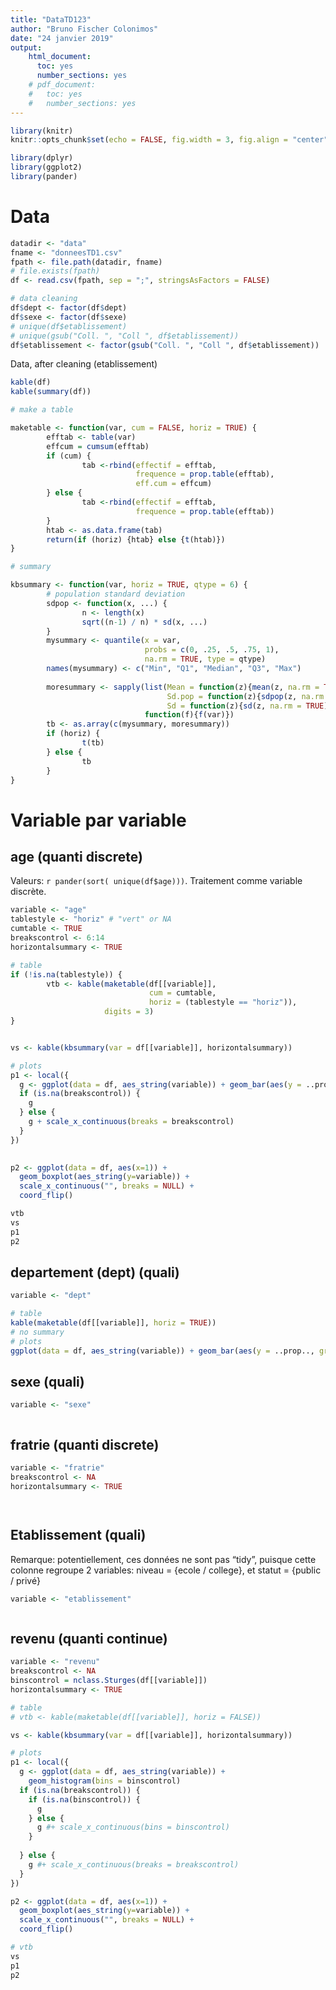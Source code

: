 ```yaml
---
title: "DataTD123"
author: "Bruno Fischer Colonimos"
date: "24 janvier 2019"
output: 
    html_document:
      toc: yes
      number_sections: yes
    # pdf_document:
    #   toc: yes
    #   number_sections: yes
---
```


```r
library(knitr)
knitr::opts_chunk$set(echo = FALSE, fig.width = 3, fig.align = "center", fig.show = "hold", fig.asp = 1)

library(dplyr)
library(ggplot2)
library(pander)
```

Data
=====

```r
datadir <- "data"
fname <- "donneesTD1.csv"
fpath <- file.path(datadir, fname)
# file.exists(fpath)
df <- read.csv(fpath, sep = ";", stringsAsFactors = FALSE) 
```

```r

# data cleaning
df$dept <- factor(df$dept)
df$sexe <- factor(df$sexe)
# unique(df$etablissement)
# unique(gsub("Coll. ", "Coll ", df$etablissement))
df$etablissement <- factor(gsub("Coll. ", "Coll ", df$etablissement))

```

Data, after cleaning (etablissement)

```r
kable(df)
kable(summary(df))
```




```r
# make a table

maketable <- function(var, cum = FALSE, horiz = TRUE) {
        efftab <- table(var)
        effcum = cumsum(efftab)
        if (cum) {
                tab <-rbind(effectif = efftab,
                            frequence = prop.table(efftab),
                            eff.cum = effcum)
        } else {
                tab <-rbind(effectif = efftab,
                            frequence = prop.table(efftab))
        }
        htab <- as.data.frame(tab)
        return(if (horiz) {htab} else {t(htab)})
}

# summary

kbsummary <- function(var, horiz = TRUE, qtype = 6) {
        # population standard deviation
        sdpop <- function(x, ...) {
                n <- length(x)
                sqrt((n-1) / n) * sd(x, ...)
        }
        mysummary <- quantile(x = var, 
                              probs = c(0, .25, .5, .75, 1), 
                              na.rm = TRUE, type = qtype)
        names(mysummary) <- c("Min", "Q1", "Median", "Q3", "Max")
        
        moresummary <- sapply(list(Mean = function(z){mean(z, na.rm = TRUE)},
                                   Sd.pop = function(z){sdpop(z, na.rm = TRUE)},
                                   Sd = function(z){sd(z, na.rm = TRUE)} ), 
                              function(f){f(var)})
        tb <- as.array(c(mysummary, moresummary))
        if (horiz) {
                t(tb)
        } else {
                tb
        }
}


```





Variable par variable
=====================

age (quanti discrete)
----

Valeurs: `r pander(sort( unique(df$age)))`. Traitement comme variable discrète.

```r
variable <- "age"
tablestyle <- "horiz" # "vert" or NA
cumtable <- TRUE
breakscontrol <- 6:14
horizontalsummary <- TRUE

```


```r
# table
if (!is.na(tablestyle)) {
        vtb <- kable(maketable(df[[variable]], 
                               cum = cumtable,
                               horiz = (tablestyle == "horiz")), 
                     digits = 3)
}


vs <- kable(kbsummary(var = df[[variable]], horizontalsummary))

# plots
p1 <- local({
  g <- ggplot(data = df, aes_string(variable)) + geom_bar(aes(y = ..prop..))
  if (is.na(breakscontrol)) {
    g
  } else {
    g + scale_x_continuous(breaks = breakscontrol)
  }
})

  
p2 <- ggplot(data = df, aes(x=1)) + 
  geom_boxplot(aes_string(y=variable)) + 
  scale_x_continuous("", breaks = NULL) +
  coord_flip()

```

```r
vtb
vs
p1
p2
```


departement (dept) (quali)
---------------------------

```r
variable <- "dept"
```

```r
# table
kable(maketable(df[[variable]], horiz = TRUE))
# no summary
# plots
ggplot(data = df, aes_string(variable)) + geom_bar(aes(y = ..prop.., group = 1)) 

```


sexe (quali)
------------

```r
variable <- "sexe"
```

```r
```


fratrie (quanti discrete)
-------------------------

```r
variable <- "fratrie"
breakscontrol <- NA
horizontalsummary <- TRUE
```

```r
```

```r
```


Etablissement (quali)
----------------------

Remarque: potentiellement, ces données ne sont pas "tidy", puisque cette colonne regroupe 2 variables: niveau = {ecole / college}, et statut = {public / privé}


```r
variable <- "etablissement"
```

```r
```


revenu (quanti continue)
------------------------

```r
variable <- "revenu"
breakscontrol <- NA
binscontrol = nclass.Sturges(df[[variable]])
horizontalsummary <- TRUE
```

```r
# table
# vtb <- kable(maketable(df[[variable]], horiz = FALSE))

vs <- kable(kbsummary(var = df[[variable]], horizontalsummary))

# plots
p1 <- local({
  g <- ggplot(data = df, aes_string(variable)) + 
    geom_histogram(bins = binscontrol)
  if (is.na(breakscontrol)) {
    if (is.na(binscontrol)) {
      g
    } else {
      g #+ scale_x_continuous(bins = binscontrol)
    }
    
  } else {
    g #+ scale_x_continuous(breaks = breakscontrol)
  } 
})

p2 <- ggplot(data = df, aes(x=1)) + 
  geom_boxplot(aes_string(y=variable)) + 
  scale_x_continuous("", breaks = NULL) +
  coord_flip()

```

```r
# vtb
vs
p1
p2
```

